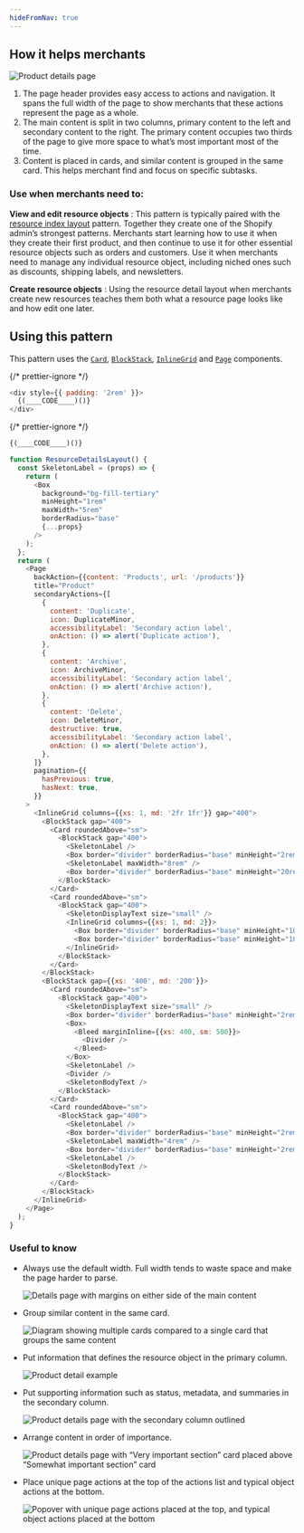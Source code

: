 ```yaml
---
hideFromNav: true
---
```


<HowItHelps>

## How it helps merchants

![Product details page](/images/patterns/resource-details-layout/resource-detail-cover-image.png)

1. The page header provides easy access to actions and navigation. It spans the full width of the page to show merchants that these actions represent the page as a whole.
2. The main content is split in two columns, primary content to the left and secondary content to the right. The primary content occupies two thirds of the page to give more space to what’s most important most of the time.
3. Content is placed in cards, and similar content is grouped in the same card. This helps merchant find and focus on specific subtasks.

<DefinitionTable>

### Use when merchants need to:

**View and edit resource objects**
: This pattern is typically paired with the [resource index layout](/patterns/resource-index-layout) pattern. Together they create one of the Shopify admin’s strongest patterns. Merchants start learning how to use it when they create their first product, and then continue to use it for other essential resource objects such as orders and customers. Use it when merchants need to manage any individual resource object, including niched ones such as discounts, shipping labels, and newsletters.

**Create resource objects**
: Using the resource detail layout when merchants create new resources teaches them both what a resource page looks like and how edit one later.

</DefinitionTable>
</HowItHelps>
<Usage>

## Using this pattern

This pattern uses the [`Card`](/components/layout-and-structure/card), [`BlockStack`](/components/layout-and-structure/block-stack), [`InlineGrid`](/components/layout-and-structure/inline-grid) and [`Page`](/components/layout-and-structure/page) components.

{/* prettier-ignore */}
```javascript {"type":"previewContext","for":"example"}
<div style={{ padding: '2rem' }}>
  {(____CODE____)()}
</div>
```

{/* prettier-ignore */}
```javascript {"type":"sandboxContext","for":"example"}
{(____CODE____)()}
```

```javascript {"type":"livePreview","id":"example","title":"Resource details layout"}
function ResourceDetailsLayout() {
  const SkeletonLabel = (props) => {
    return (
      <Box
        background="bg-fill-tertiary"
        minHeight="1rem"
        maxWidth="5rem"
        borderRadius="base"
        {...props}
      />
    );
  };
  return (
    <Page
      backAction={{content: 'Products', url: '/products'}}
      title="Product"
      secondaryActions={[
        {
          content: 'Duplicate',
          icon: DuplicateMinor,
          accessibilityLabel: 'Secondary action label',
          onAction: () => alert('Duplicate action'),
        },
        {
          content: 'Archive',
          icon: ArchiveMinor,
          accessibilityLabel: 'Secondary action label',
          onAction: () => alert('Archive action'),
        },
        {
          content: 'Delete',
          icon: DeleteMinor,
          destructive: true,
          accessibilityLabel: 'Secondary action label',
          onAction: () => alert('Delete action'),
        },
      ]}
      pagination={{
        hasPrevious: true,
        hasNext: true,
      }}
    >
      <InlineGrid columns={{xs: 1, md: '2fr 1fr'}} gap="400">
        <BlockStack gap="400">
          <Card roundedAbove="sm">
            <BlockStack gap="400">
              <SkeletonLabel />
              <Box border="divider" borderRadius="base" minHeight="2rem" />
              <SkeletonLabel maxWidth="8rem" />
              <Box border="divider" borderRadius="base" minHeight="20rem" />
            </BlockStack>
          </Card>
          <Card roundedAbove="sm">
            <BlockStack gap="400">
              <SkeletonDisplayText size="small" />
              <InlineGrid columns={{xs: 1, md: 2}}>
                <Box border="divider" borderRadius="base" minHeight="10rem" />
                <Box border="divider" borderRadius="base" minHeight="10rem" />
              </InlineGrid>
            </BlockStack>
          </Card>
        </BlockStack>
        <BlockStack gap={{xs: '400', md: '200'}}>
          <Card roundedAbove="sm">
            <BlockStack gap="400">
              <SkeletonDisplayText size="small" />
              <Box border="divider" borderRadius="base" minHeight="2rem" />
              <Box>
                <Bleed marginInline={{xs: 400, sm: 500}}>
                  <Divider />
                </Bleed>
              </Box>
              <SkeletonLabel />
              <Divider />
              <SkeletonBodyText />
            </BlockStack>
          </Card>
          <Card roundedAbove="sm">
            <BlockStack gap="400">
              <SkeletonLabel />
              <Box border="divider" borderRadius="base" minHeight="2rem" />
              <SkeletonLabel maxWidth="4rem" />
              <Box border="divider" borderRadius="base" minHeight="2rem" />
              <SkeletonLabel />
              <SkeletonBodyText />
            </BlockStack>
          </Card>
        </BlockStack>
      </InlineGrid>
    </Page>
  );
}
```

</Usage>

### Useful to know

<SideBySide>

- Always use the default width. Full width tends to waste space and make the page harder to parse.

  ![Details page with margins on either side of the main content](/images/patterns/resource-details-layout/resource-detail-usage-1.png)

- Group similar content in the same card.

  ![Diagram showing multiple cards compared to a single card that groups the same content](/images/patterns/resource-details-layout/resource-detail-usage-2.png)

- Put information that defines the resource object in the primary column.

  ![Product detail example](/images/patterns/resource-details-layout/resource-detail-usage-3.png)

- Put supporting information such as status, metadata, and summaries in the secondary column.

  ![Product details page with the secondary column outlined](/images/patterns/resource-details-layout/resource-detail-usage-4.png)

- Arrange content in order of importance.

  ![Product details page with “Very important section” card placed above “Somewhat important section” card](/images/patterns/resource-details-layout/resource-detail-usage-5.png)

- Place unique page actions at the top of the actions list and typical object actions at the bottom.

  ![Popover with unique page actions placed at the top, and typical object actions placed at the bottom](/images/patterns/resource-details-layout/resource-detail-usage-6.png)

</SideBySide>
